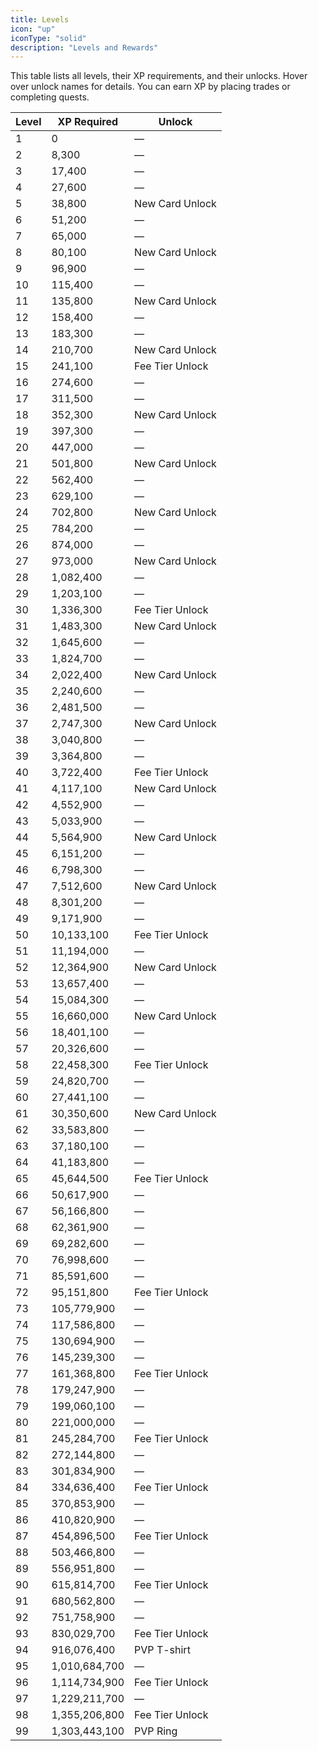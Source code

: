 ```yaml
---
title: Levels
icon: "up"
iconType: "solid"
description: "Levels and Rewards"
---
```


This table lists all levels, their XP requirements, and their unlocks. Hover over unlock names for details. You can earn XP by placing trades or completing quests.

<div class="levels-table-container">
  <table class="levels-table">
    <thead>
      <tr>
        <th>Level</th>
        <th>XP Required</th>
        <th>Unlock</th>
      </tr>
    </thead>
    <tbody>
      <tr><td>1</td><td>0</td><td>—</td></tr>
      <tr><td>2</td><td>8,300</td><td>—</td></tr>
      <tr><td>3</td><td>17,400</td><td>—</td></tr>
      <tr><td>4</td><td>27,600</td><td>—</td></tr>
      <tr><td>5</td><td>38,800</td><td><span class="unlock" data-tooltip="5">New Card Unlock</span></td></tr>
      <tr><td>6</td><td>51,200</td><td>—</td></tr>
      <tr><td>7</td><td>65,000</td><td>—</td></tr>
      <tr><td>8</td><td>80,100</td><td><span class="unlock" data-tooltip="8">New Card Unlock</span></td></tr>
      <tr><td>9</td><td>96,900</td><td>—</td></tr>
      <tr><td>10</td><td>115,400</td><td>—</td></tr>
      <tr><td>11</td><td>135,800</td><td><span class="unlock" data-tooltip="11">New Card Unlock</span></td></tr>
      <tr><td>12</td><td>158,400</td><td>—</td></tr>
      <tr><td>13</td><td>183,300</td><td>—</td></tr>
      <tr><td>14</td><td>210,700</td><td><span class="unlock" data-tooltip="14">New Card Unlock</span></td></tr>
      <tr><td>15</td><td>241,100</td><td><span class="unlock" data-tooltip="15">Fee Tier Unlock</span></td></tr>
      <tr><td>16</td><td>274,600</td><td>—</td></tr>
      <tr><td>17</td><td>311,500</td><td>—</td></tr>
      <tr><td>18</td><td>352,300</td><td><span class="unlock" data-tooltip="18">New Card Unlock</span></td></tr>
      <tr><td>19</td><td>397,300</td><td>—</td></tr>
      <tr><td>20</td><td>447,000</td><td>—</td></tr>
      <tr><td>21</td><td>501,800</td><td><span class="unlock" data-tooltip="21">New Card Unlock</span></td></tr>
      <tr><td>22</td><td>562,400</td><td>—</td></tr>
      <tr><td>23</td><td>629,100</td><td>—</td></tr>
      <tr><td>24</td><td>702,800</td><td><span class="unlock" data-tooltip="24">New Card Unlock</span></td></tr>
      <tr><td>25</td><td>784,200</td><td>—</td></tr>
      <tr><td>26</td><td>874,000</td><td>—</td></tr>
      <tr><td>27</td><td>973,000</td><td><span class="unlock" data-tooltip="27">New Card Unlock</span></td></tr>
      <tr><td>28</td><td>1,082,400</td><td>—</td></tr>
      <tr><td>29</td><td>1,203,100</td><td>—</td></tr>
      <tr><td>30</td><td>1,336,300</td><td><span class="unlock" data-tooltip="30">Fee Tier Unlock</span></td></tr>
      <tr><td>31</td><td>1,483,300</td><td><span class="unlock" data-tooltip="31">New Card Unlock</span></td></tr>
      <tr><td>32</td><td>1,645,600</td><td>—</td></tr>
      <tr><td>33</td><td>1,824,700</td><td>—</td></tr>
      <tr><td>34</td><td>2,022,400</td><td><span class="unlock" data-tooltip="34">New Card Unlock</span></td></tr>
      <tr><td>35</td><td>2,240,600</td><td>—</td></tr>
      <tr><td>36</td><td>2,481,500</td><td>—</td></tr>
      <tr><td>37</td><td>2,747,300</td><td><span class="unlock" data-tooltip="37">New Card Unlock</span></td></tr>
      <tr><td>38</td><td>3,040,800</td><td>—</td></tr>
      <tr><td>39</td><td>3,364,800</td><td>—</td></tr>
      <tr><td>40</td><td>3,722,400</td><td><span class="unlock" data-tooltip="40">Fee Tier Unlock</span></td></tr>
      <tr><td>41</td><td>4,117,100</td><td><span class="unlock" data-tooltip="41">New Card Unlock</span></td></tr>
      <tr><td>42</td><td>4,552,900</td><td>—</td></tr>
      <tr><td>43</td><td>5,033,900</td><td>—</td></tr>
      <tr><td>44</td><td>5,564,900</td><td><span class="unlock" data-tooltip="44">New Card Unlock</span></td></tr>
      <tr><td>45</td><td>6,151,200</td><td>—</td></tr>
      <tr><td>46</td><td>6,798,300</td><td>—</td></tr>
      <tr><td>47</td><td>7,512,600</td><td><span class="unlock" data-tooltip="47">New Card Unlock</span></td></tr>
      <tr><td>48</td><td>8,301,200</td><td>—</td></tr>
      <tr><td>49</td><td>9,171,900</td><td>—</td></tr>
      <tr><td>50</td><td>10,133,100</td><td><span class="unlock" data-tooltip="50">Fee Tier Unlock</span></td></tr>
      <tr><td>51</td><td>11,194,000</td><td>—</td></tr>
      <tr><td>52</td><td>12,364,900</td><td><span class="unlock" data-tooltip="52">New Card Unlock</span></td></tr>
      <tr><td>53</td><td>13,657,400</td><td>—</td></tr>
      <tr><td>54</td><td>15,084,300</td><td>—</td></tr>
      <tr><td>55</td><td>16,660,000</td><td><span class="unlock" data-tooltip="55">New Card Unlock</span></td></tr>
      <tr><td>56</td><td>18,401,100</td><td>—</td></tr>
      <tr><td>57</td><td>20,326,600</td><td>—</td></tr>
      <tr><td>58</td><td>22,458,300</td><td><span class="unlock" data-tooltip="58">Fee Tier Unlock</span></td></tr>
      <tr><td>59</td><td>24,820,700</td><td>—</td></tr>
      <tr><td>60</td><td>27,441,100</td><td>—</td></tr>
      <tr><td>61</td><td>30,350,600</td><td><span class="unlock" data-tooltip="61">New Card Unlock</span></td></tr>
      <tr><td>62</td><td>33,583,800</td><td>—</td></tr>
      <tr><td>63</td><td>37,180,100</td><td>—</td></tr>
      <tr><td>64</td><td>41,183,800</td><td>—</td></tr>
      <tr><td>65</td><td>45,644,500</td><td><span class="unlock" data-tooltip="65">Fee Tier Unlock</span></td></tr>
      <tr><td>66</td><td>50,617,900</td><td>—</td></tr>
      <tr><td>67</td><td>56,166,800</td><td>—</td></tr>
      <tr><td>68</td><td>62,361,900</td><td>—</td></tr>
      <tr><td>69</td><td>69,282,600</td><td>—</td></tr>
      <tr><td>70</td><td>76,998,600</td><td>—</td></tr>
      <tr><td>71</td><td>85,591,600</td><td>—</td></tr>
      <tr><td>72</td><td>95,151,800</td><td><span class="unlock" data-tooltip="72">Fee Tier Unlock</span></td></tr>
      <tr><td>73</td><td>105,779,900</td><td>—</td></tr>
      <tr><td>74</td><td>117,586,800</td><td>—</td></tr>
      <tr><td>75</td><td>130,694,900</td><td>—</td></tr>
      <tr><td>76</td><td>145,239,300</td><td>—</td></tr>
      <tr><td>77</td><td>161,368,800</td><td><span class="unlock" data-tooltip="77">Fee Tier Unlock</span></td></tr>
      <tr><td>78</td><td>179,247,900</td><td>—</td></tr>
      <tr><td>79</td><td>199,060,100</td><td>—</td></tr>
      <tr><td>80</td><td>221,000,000</td><td>—</td></tr>
      <tr><td>81</td><td>245,284,700</td><td><span class="unlock" data-tooltip="81">Fee Tier Unlock</span></td></tr>
      <tr><td>82</td><td>272,144,800</td><td>—</td></tr>
      <tr><td>83</td><td>301,834,900</td><td>—</td></tr>
      <tr><td>84</td><td>334,636,400</td><td><span class="unlock" data-tooltip="84">Fee Tier Unlock</span></td></tr>
      <tr><td>85</td><td>370,853,900</td><td>—</td></tr>
      <tr><td>86</td><td>410,820,900</td><td>—</td></tr>
      <tr><td>87</td><td>454,896,500</td><td><span class="unlock" data-tooltip="87">Fee Tier Unlock</span></td></tr>
      <tr><td>88</td><td>503,466,800</td><td>—</td></tr>
      <tr><td>89</td><td>556,951,800</td><td>—</td></tr>
      <tr><td>90</td><td>615,814,700</td><td><span class="unlock" data-tooltip="90">Fee Tier Unlock</span></td></tr>
      <tr><td>91</td><td>680,562,800</td><td>—</td></tr>
      <tr><td>92</td><td>751,758,900</td><td>—</td></tr>
      <tr><td>93</td><td>830,029,700</td><td><span class="unlock" data-tooltip="93">Fee Tier Unlock</span></td></tr>
      <tr><td>94</td><td>916,076,400</td><td><span class="unlock" data-tooltip="94">PVP T-shirt</span></td></tr>
      <tr><td>95</td><td>1,010,684,700</td><td>—</td></tr>
      <tr><td>96</td><td>1,114,734,900</td><td><span class="unlock" data-tooltip="96">Fee Tier Unlock</span></td></tr>
      <tr><td>97</td><td>1,229,211,700</td><td>—</td></tr>
      <tr><td>98</td><td>1,355,206,800</td><td><span class="unlock" data-tooltip="98">Fee Tier Unlock</span></td></tr>
      <tr><td>99</td><td>1,303,443,100</td><td><span class="unlock" data-tooltip="99">PVP Ring</span></td></tr>
    </tbody>
  </table>
</div>
